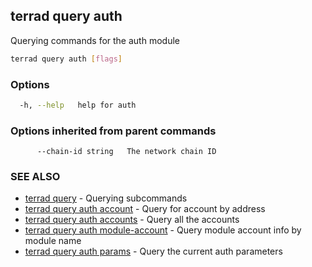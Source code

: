 ## terrad query auth

Querying commands for the auth module

```sh Terrad
terrad query auth [flags]
```

### Options

```sh Terrad
  -h, --help   help for auth
```

### Options inherited from parent commands

```
      --chain-id string   The network chain ID
```

### SEE ALSO

* [terrad query](terrad_query.md)	 - Querying subcommands
* [terrad query auth account](terrad_query_auth_account.md)	 - Query for account by address
* [terrad query auth accounts](terrad_query_auth_accounts.md)	 - Query all the accounts
* [terrad query auth module-account](terrad_query_auth_module-account.md)	 - Query module account info by module name
* [terrad query auth params](terrad_query_auth_params.md)	 - Query the current auth parameters


